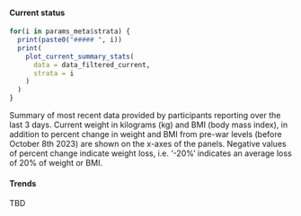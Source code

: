 <!--- open: weight tabs ------------------------------->

::: {.panel-tabset}

#### Current status

```r
for(i in params_meta$strata) {
  print(paste0("##### ", i))
  print(
    plot_current_summary_stats(
      data = data_filtered_current,
      strata = i
    )
  )
}
```

Summary of most recent data provided by participants reporting over the last 3 days. Current weight in kilograms (kg) and BMI (body mass index), in addition to percent change in weight and BMI from pre-war levels (before October 8th 2023) are shown on the x-axes of the panels. Negative values of percent change indicate weight loss, i.e. ‘-20%’ indicates an average loss of 20% of weight or BMI.

#### Trends

TBD

<!--- close: weight tab ------------------------------->

:::
